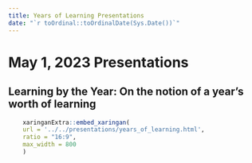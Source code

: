```yaml
---
title: Years of Learning Presentations
date: "`r toOrdinal::toOrdinalDate(Sys.Date())`"
---
```


# May 1, 2023 Presentations

## Learning by the Year: On the notion of a year's worth of learning

```r
    xaringanExtra::embed_xaringan(
    url = '../../presentations/years_of_learning.html',
    ratio = "16:9",
    max_width = 800
    )
```

